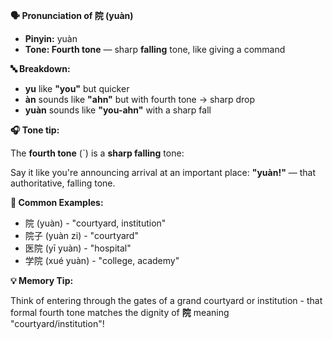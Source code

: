 **🗣️ Pronunciation of 院 (yuàn)**

- **Pinyin:** yuàn
- **Tone: Fourth tone** — sharp **falling** tone, like giving a command

**🔤 Breakdown:**

- **yu** like **"you"** but quicker
- **àn** sounds like **"ahn"** but with fourth tone → sharp drop
- **yuàn** sounds like **"you-ahn"** with a sharp fall

**🎧 Tone tip:**

The **fourth tone** (ˋ) is a **sharp falling** tone:

Say it like you're announcing arrival at an important place: **"yuàn!"** — that authoritative,
falling tone.

**📝 Common Examples:**

- 院 (yuàn) - "courtyard, institution"
- 院子 (yuàn zi) - "courtyard"
- 医院 (yī yuàn) - "hospital"
- 学院 (xué yuàn) - "college, academy"

**💡 Memory Tip:**

Think of entering through the gates of a grand courtyard or institution - that formal fourth tone
matches the dignity of **院** meaning "courtyard/institution"!
